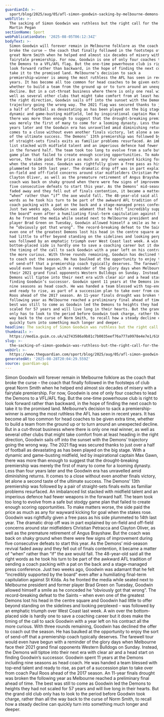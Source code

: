 ```yaml
---
guardianId: >-
  sport/blog/2025/aug/05/afl-simon-goodwin-sacking-by-melbourne-demons-was-ruthless-but-the-right-call
webTitle: >-
  The sacking of Simon Goodwin was ruthless but the right call for the Demons |
  Martin Pegan
sectionName: Sport
webPublicationDate: '2025-08-05T06:12:34Z'
bodyText: >-
  Simon Goodwin will forever remain in Melbourne folklore as the coach that
  broke the curse – the coach that finally followed in the footsteps of club
  great Norm Smith when he helped end almost six decades of misery with a
  fairytale premiership. For now, Goodwin is one of only four coaches to lead
  the Demons to a VFL/AFL flag. But the one-time powerhouse club is right to
  look forward rather than backward, in the hope of finding the next coach to
  take it to the promised land. Melbourne’s decision to sack a
  premiership-winner is among the most ruthless the AFL has seen in recent
  years. It has become all too common for head coaches to be given extra time,
  whether to build a team from the ground up or to turn around an unexpected
  decline. But in a cut-throat business where there is only one real winner, as
  well as several other clubs that might take comfort from at least heading in
  the right direction, Goodwin sails off into the sunset with the Demons’
  trajectory going the wrong way. The 2021 flag was secured thanks to just over
  a half of football as devastating as has been played on the big stage. With a
  dynamic and game-busting midfield, led by inspirational captain Max Gawn,
  there was more than enough to suggest that the drought-breaking premiership
  was merely the first of many to come for a looming dynasty. Less than four
  years later and the Goodwin era has unravelled amid diminishing returns. It
  comes to a close without even another finals victory, let alone a second taste
  of the ultimate success. The Demons’ 13th premiership was followed by a pair
  of straight-sets finals exits as familiar problems resurfaced. An imbalanced
  list stacked with midfield talent and an imperious defence had fewer weapons
  in the forward half. The team took too long to evolve from a safe but stodgy
  game plan that failed to create enough scoring opportunities. To make matters
  worse, the side paid the price as much as any for wayward kicking for goal
  when the stakes rose. Goodwin was rightfully given a free pass as his side
  plummeted to 14th last year. The dramatic drop off was in part explained by
  on-field and off-field concerns around star midfielders Christian Petracca and
  Clayton Oliver, as well as the premature retirement of Angus Brayshaw. But the
  coach was back on shaky ground when there were few signs of improvement during
  five consecutive defeats to start this year. As the Demons’ mid-season revival
  faded away and they fell out of finals contention, it became a matter of
  “when” rather than “if” the axe would fall. The 48-year-old said all the right
  words as he took his turn to be part of the awkward AFL tradition of sending a
  coach packing with a pat on the back and a stage-managed press conference.
  Just two weeks ago, Goodwin was adamant that he felt “incredibly supported by
  the board” even after a humiliating final-term capitulation against St Kilda.
  As he fronted the media while seated next to Melbourne president and former
  player Brad Green on Tuesday, Goodwin allowed himself a smile as he conceded
  he “obviously got that wrong”. The record-breaking defeat to the Saints – when
  even one of the greatest Demons lost his head in the centre square and Goodwin
  had little to offer beyond standing on the sidelines and looking perplexed –
  was followed by an emphatic triumph over West Coast last week. A win over the
  bottom-placed side is hardly one to save a coaching career but it does make
  the timing of the call to sack Goodwin with a year left on his contract all
  the more curious. With three rounds remaining, Goodwin has declined the offer
  to coach out the season. He has baulked at the opportunity to enjoy the sort
  of send-off that a premiership coach typically deserves. The farewell tour
  would even have begun with a reminder of the glory days when Melbourne face
  their 2021 grand final opponents Western Bulldogs on Sunday. Instead, the
  Demons will tiptoe into their next era with clear air and a head start on
  finding Goodwin’s successor. Goodwin spent 11 years at the Demons including
  nine seasons as head coach. He was handed a team blessed with top-end talent
  and ready to rise, as part of a succession plan to take over from coach Paul
  Roos ahead of the 2017 season. An 11-year finals drought was broken the
  following year as Melbourne reached a preliminary final ahead of time. The
  best was still to come as Goodwin led the Demons to heights they had not
  scaled for 57 years and will live long in their hearts. But the grand old club
  only has to look to the period before Goodwin took charge, rather than all the
  way back to the curse of Norm Smith, to recall how a steady decline can
  quickly turn into something much longer and deeper.
headline: The sacking of Simon Goodwin was ruthless but the right call for the Demons
thumbnail: >-
  https://media.guim.co.uk/a2743586a9b81c7b0035eef76a777a9978e4e7e1/616_0_4068_3257/500.jpg
slug: >-
  the-sacking-of-simon-goodwin-was-ruthless-but-the-right-call-for-the-demons-or-martin-pegan
webUrl: >-
  https://www.theguardian.com/sport/blog/2025/aug/05/afl-simon-goodwin-sacking-by-melbourne-demons-was-ruthless-but-the-right-call
generatedAt: '2025-08-28T20:04:29.559Z'
source: guardian-api
---
```

Simon Goodwin will forever remain in Melbourne folklore as the coach that broke the curse – the coach that finally followed in the footsteps of club great Norm Smith when he helped end almost six decades of misery with a fairytale premiership. For now, Goodwin is one of only four coaches to lead the Demons to a VFL/AFL flag. But the one-time powerhouse club is right to look forward rather than backward, in the hope of finding the next coach to take it to the promised land. Melbourne’s decision to sack a premiership-winner is among the most ruthless the AFL has seen in recent years. It has become all too common for head coaches to be given extra time, whether to build a team from the ground up or to turn around an unexpected decline. But in a cut-throat business where there is only one real winner, as well as several other clubs that might take comfort from at least heading in the right direction, Goodwin sails off into the sunset with the Demons’ trajectory going the wrong way. The 2021 flag was secured thanks to just over a half of football as devastating as has been played on the big stage. With a dynamic and game-busting midfield, led by inspirational captain Max Gawn, there was more than enough to suggest that the drought-breaking premiership was merely the first of many to come for a looming dynasty. Less than four years later and the Goodwin era has unravelled amid diminishing returns. It comes to a close without even another finals victory, let alone a second taste of the ultimate success. The Demons’ 13th premiership was followed by a pair of straight-sets finals exits as familiar problems resurfaced. An imbalanced list stacked with midfield talent and an imperious defence had fewer weapons in the forward half. The team took too long to evolve from a safe but stodgy game plan that failed to create enough scoring opportunities. To make matters worse, the side paid the price as much as any for wayward kicking for goal when the stakes rose. Goodwin was rightfully given a free pass as his side plummeted to 14th last year. The dramatic drop off was in part explained by on-field and off-field concerns around star midfielders Christian Petracca and Clayton Oliver, as well as the premature retirement of Angus Brayshaw. But the coach was back on shaky ground when there were few signs of improvement during five consecutive defeats to start this year. As the Demons’ mid-season revival faded away and they fell out of finals contention, it became a matter of “when” rather than “if” the axe would fall. The 48-year-old said all the right words as he took his turn to be part of the awkward AFL tradition of sending a coach packing with a pat on the back and a stage-managed press conference. Just two weeks ago, Goodwin was adamant that he felt “incredibly supported by the board” even after a humiliating final-term capitulation against St Kilda. As he fronted the media while seated next to Melbourne president and former player Brad Green on Tuesday, Goodwin allowed himself a smile as he conceded he “obviously got that wrong”. The record-breaking defeat to the Saints – when even one of the greatest Demons lost his head in the centre square and Goodwin had little to offer beyond standing on the sidelines and looking perplexed – was followed by an emphatic triumph over West Coast last week. A win over the bottom-placed side is hardly one to save a coaching career but it does make the timing of the call to sack Goodwin with a year left on his contract all the more curious. With three rounds remaining, Goodwin has declined the offer to coach out the season. He has baulked at the opportunity to enjoy the sort of send-off that a premiership coach typically deserves. The farewell tour would even have begun with a reminder of the glory days when Melbourne face their 2021 grand final opponents Western Bulldogs on Sunday. Instead, the Demons will tiptoe into their next era with clear air and a head start on finding Goodwin’s successor. Goodwin spent 11 years at the Demons including nine seasons as head coach. He was handed a team blessed with top-end talent and ready to rise, as part of a succession plan to take over from coach Paul Roos ahead of the 2017 season. An 11-year finals drought was broken the following year as Melbourne reached a preliminary final ahead of time. The best was still to come as Goodwin led the Demons to heights they had not scaled for 57 years and will live long in their hearts. But the grand old club only has to look to the period before Goodwin took charge, rather than all the way back to the curse of Norm Smith, to recall how a steady decline can quickly turn into something much longer and deeper.
